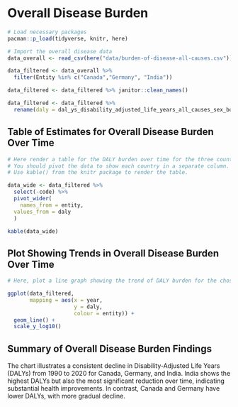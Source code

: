 # Overall Disease Burden

```r
# Load necessary packages
pacman::p_load(tidyverse, knitr, here)

# Import the overall disease data
data_overall <- read_csv(here("data/burden-of-disease-all-causes.csv"))
```

```r
data_filtered <- data_overall %>% 
  filter(Entity %in% c("Canada","Germany", "India"))

data_filtered <- data_filtered %>% janitor::clean_names()

data_filtered <- data_filtered %>% 
  rename(daly = dal_ys_disability_adjusted_life_years_all_causes_sex_both_age_age_standardized_rate)
```


## Table of Estimates for Overall Disease Burden Over Time

```r
# Here render a table for the DALY burden over time for the three countries. 
# You should pivot the data to show each country in a separate column.
# Use kable() from the knitr package to render the table.

data_wide <- data_filtered %>% 
  select(-code) %>% 
  pivot_wider(
    names_from = entity,
  values_from = daly
  )

kable(data_wide)
```

## Plot Showing Trends in Overall Disease Burden Over Time

```r
# Here, plot a line graph showing the trend of DALY burden for the chosen countries over time. You can use ggplot2 to create this plot. Each country's line should be a different color.

ggplot(data_filtered,
       mapping = aes(x = year,
                     y = daly,
                     colour = entity)) +
  geom_line() +
  scale_y_log10()
```

## Summary of Overall Disease Burden Findings

The chart illustrates a consistent decline in Disability-Adjusted Life Years (DALYs) from 1990 to 2020 for Canada, Germany, and India. India shows the highest DALYs but also the most significant reduction over time, indicating substantial health improvements. In contrast, Canada and Germany have lower DALYs, with more gradual decline.